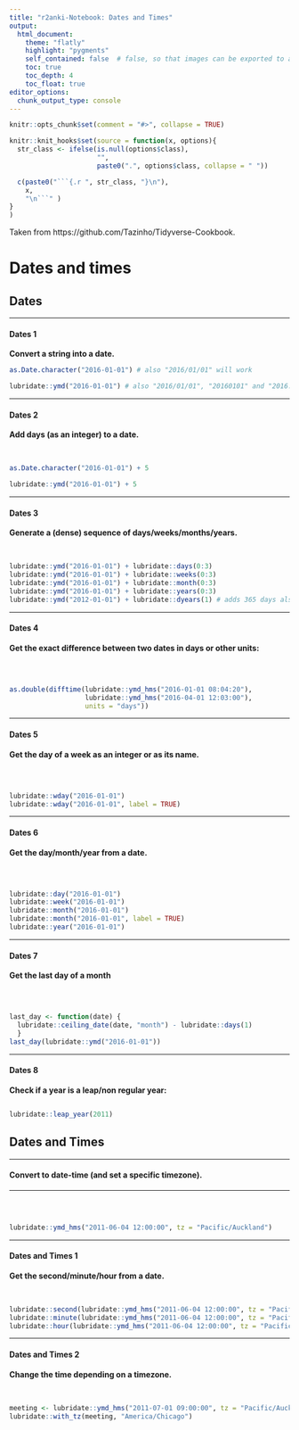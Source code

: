 ```yaml
---
title: "r2anki-Notebook: Dates and Times"
output:
  html_document:
    theme: "flatly"
    highlight: "pygments"
    self_contained: false  # false, so that images can be exported to anki as well
    toc: true
    toc_depth: 4
    toc_float: true
editor_options: 
  chunk_output_type: console
---
```

<!-- setup for selective highlighting -->
```r
knitr::opts_chunk$set(comment = "#>", collapse = TRUE)
```
```r
knitr::knit_hooks$set(source = function(x, options){
  str_class <- ifelse(is.null(options$class),
                      "",
                      paste0(".", options$class, collapse = " "))

  c(paste0("```{.r ", str_class, "}\n"),
    x,
    "\n```" )
}
)
```


Taken from https://github.com/Tazinho/Tidyverse-Cookbook.



# Dates and times

## Dates
******************
#### Dates 1
<!-- #tags: -->
**Convert a string into a date.**
<!-- start backside --><br>
```r
as.Date.character("2016-01-01") # also "2016/01/01" will work
```

```r
lubridate::ymd("2016-01-01") # also "2016/01/01", "20160101" and "2016:01:01" will work
```
<!-- end backside -->


******************
#### Dates 2
<!-- #tags: -->
**Add days (as an integer) to a date.**

<!-- start backside --><br>
```r
as.Date.character("2016-01-01") + 5
```

```r
lubridate::ymd("2016-01-01") + 5
```
<!-- end backside -->


******************
#### Dates 3
<!-- #tags: -->
**Generate a (dense) sequence of days/weeks/months/years.**

<!-- start backside --><br>
```r
lubridate::ymd("2016-01-01") + lubridate::days(0:3)
lubridate::ymd("2016-01-01") + lubridate::weeks(0:3)
lubridate::ymd("2016-01-01") + lubridate::month(0:3)
lubridate::ymd("2016-01-01") + lubridate::years(0:3)
lubridate::ymd("2012-01-01") + lubridate::dyears(1) # adds 365 days also for leap years
```
<!-- end backside -->


******************
#### Dates 4
<!-- #tags: -->
**Get the exact difference between two dates in days or other units:**

<!-- start backside --><br>
```r

```

```r
as.double(difftime(lubridate::ymd_hms("2016-01-01 08:04:20"),
                   lubridate::ymd_hms("2016-04-01 12:03:00"),
                   units = "days"))
```
<!-- end backside -->


******************
#### Dates 5
<!-- #tags: -->
**Get the day of a week as an integer or as its name.**

<!-- start backside --><br>
```r

```

```r
lubridate::wday("2016-01-01")
lubridate::wday("2016-01-01", label = TRUE)
```
<!-- end backside -->


******************
#### Dates 6
<!-- #tags: -->
**Get the day/month/year from a date.**

<!-- start backside --><br>
```r

```

```r
lubridate::day("2016-01-01")
lubridate::week("2016-01-01")
lubridate::month("2016-01-01")
lubridate::month("2016-01-01", label = TRUE)
lubridate::year("2016-01-01")
```
<!-- end backside -->



******************
#### Dates 7
<!-- #tags: -->
**Get the last day of a month**

<!-- start backside --><br>
```r

```

```r
last_day <- function(date) {
  lubridate::ceiling_date(date, "month") - lubridate::days(1)
  }
last_day(lubridate::ymd("2016-01-01"))
```
<!-- end backside -->


******************
#### Dates 8
<!-- #tags: -->
**Check if a year is a leap/non regular year:**
<!-- start backside --><br>
```r

```

```r
lubridate::leap_year(2011)
```
<!-- end backside -->


## Dates and Times
******************
#### Convert to date-time (and set a specific timezone).
<!-- #tags: -->
** **

<!-- start backside --><br>
```r

```

```r
lubridate::ymd_hms("2011-06-04 12:00:00", tz = "Pacific/Auckland")
```
<!-- end backside -->


******************
#### Dates and Times 1
<!-- #tags: -->
**Get the second/minute/hour from a date.**

<!-- start backside --><br>
```r
lubridate::second(lubridate::ymd_hms("2011-06-04 12:00:00", tz = "Pacific/Auckland"))
lubridate::minute(lubridate::ymd_hms("2011-06-04 12:00:00", tz = "Pacific/Auckland"))
lubridate::hour(lubridate::ymd_hms("2011-06-04 12:00:00", tz = "Pacific/Auckland"))
```
<!-- end backside -->


******************
#### Dates and Times 2
<!-- #tags: -->
**Change the time depending on a timezone.**

<!-- start backside --><br>
```r
meeting <- lubridate::ymd_hms("2011-07-01 09:00:00", tz = "Pacific/Auckland")
lubridate::with_tz(meeting, "America/Chicago")
```
<!-- end backside -->